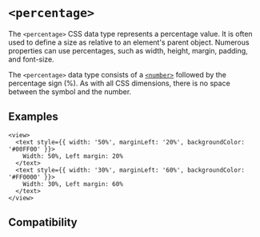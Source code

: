 # `<percentage>`

The `<percentage>` CSS data type represents a percentage value. It is often used to define a size as relative to an element's parent object. Numerous properties can use percentages, such as width, height, margin, padding, and font-size.

The `<percentage>` data type consists of a [`<number>`](./number.mdx) followed by the percentage sign (%). As with all CSS dimensions, there is no space between the symbol and the number.

## Examples

```tsx
<view>
  <text style={{ width: '50%', marginLeft: '20%', backgroundColor: '#00FF00' }}>
    Width: 50%, Left margin: 20%
  </text>
  <text style={{ width: '30%', marginLeft: '60%', backgroundColor: '#FF0000' }}>
    Width: 30%, Left margin: 60%
  </text>
</view>
```

## Compatibility


<APITable query="css/data-type/percentage" />
